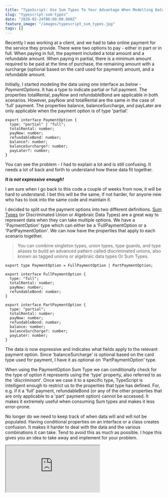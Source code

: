 ```yaml
---
title: "TypeScript: Use Sum Types To Your Advantage When Modelling Data"
slug: "typescript-sum-types"
date: "2020-02-24T00:00:00.000Z"
feature_image: "/images/typescript_sum_types.jpg"
tags: []
---
```


Recently I was working at a client, and we had to take online payment for the service they provide. There were two options to pay - either in part or in full. When paying in full, the payment included a total amount and a refundable amount. When paying in partial, there is a minimum amount required to be paid at the time of purchase, the remaining amount with a surcharge (optional based on the card used for payment) amount, and a refundable amount.

Initially, I started modeling the data using one interface as below - _PaymentOptions_. It has a type to indicate partial or full payment. The properties totalRental, payNow and refundableBond are applicable in both scenarios. However, payNow and totalRental are the same in the case of 'full' payment. The properties balance, balanceSurcharge, and payLater are only applicable when the payment option is of type 'partial'.

    export interface PaymentOption {
      type: "partial" | "full";
      totalRental: number;
      payNow: number;
      refundableBond: number;
      balance?: number;
      balanceSurcharge?: number;
      payLater?: number;
    }
    

You can see the problem - I had to explain a lot and is still confusing. It needs a lot of back and forth to understand how these data fit together.

**_It is not expressive enough!_**

I am sure when I go back to this code a couple of weeks from now, it will be hard to understand. I bet this will be the same, if not harder, for anyone new who has to look into the same code and maintain it.

I decided to split out the payment options into two different definitions. [Sum Types](https://www.typescriptlang.org/docs/handbook/advanced-types.html#discriminated-unions) (or Discriminated Union or Algebraic Data Types) are a great way to represent data when they can take multiple options. We have a 'PaymentOption' type which can either be a 'FullPaymentOption or a 'PartPaymentOption'. We can now have the properties that apply to each scenario together.

> You can combine singleton types, union types, type guards, and type aliases to build an advanced pattern called discriminated unions, also known as tagged unions or algebraic data types Or Sum Types.

    export type PaymentOption = FullPaymentOption | PartPaymentOption;
    
    export interface FullPaymentOption {
      type: "full";
      totalRental: number;
      payNow: number;
      refundableBond: number;
    }
    
    export interface PartPaymentOption {
      type: "partial";
      totalRental: number;
      payNow: number;
      refundableBond: number;
      balance: number;
      balanceSurcharge?: number;
      payLater: number;
    }
    

The data is now expressive and indicates what fields apply to the relevant payment option. Since 'balanceSurcharge' is optional based on the card type used for payment, I have it as optional on 'PartPaymentOption' type.

When using the PaymentOption Sum Type we can conditionally check for the type of option it represents using the 'type' property, also referred to as the '_discriminant_'. Once we case it to a specific type, TypeScript is intelligent enough to restrict us to the properties that type has defined. For, e.g. if it a 'full' payment, refundableBond (or any of the other properties that are only applicable to a 'part' payment option) cannot be accessed. It makes it extremely useful when consuming Sum types and makes it less error-prone.

No longer do we need to keep track of when data will and will not be populated. Having conditional properties on an interface or a class creates confusion. It makes it harder to deal with the data and the various combinations it can take. Tend to avoid this as much as possible. I hope this gives you an idea to take away and implement for your problem.

<iframe src="https://codesandbox.io/embed/using-sum-types-to-model-data-esl5j?fontsize=14&hidenavigation=1&theme=dark" />